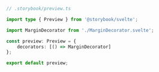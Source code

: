 ```ts
// .storybook/preview.ts

import type { Preview } from '@storybook/svelte';

import MarginDecorator from './MarginDecorator.svelte';

const preview: Preview = {
    decorators: [() => MarginDecorator]
};

export default preview;
```
